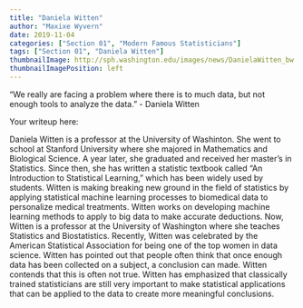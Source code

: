 ```yaml
---
title: "Daniela Witten"
author: "Maxixe Wyvern"
date: 2019-11-04
categories: ["Section 01", "Modern Famous Statisticians"]
tags: ["Section 01", "Daniela Witten"]
thumbnailImage: http://sph.washington.edu/images/news/DanielaWitten_bw.jpg
thumbnailImagePosition: left
---
```


 "We really are facing a problem where there is to much data, but not enough tools to analyze the data."
 - Daniela Witten

Your writeup here:

Daniela Witten is a professor at the University of Washinton. She went to school at Stanford University where she majored in Mathematics and Biological Science. A year later, she graduated and received her master's in Statistics. Since then, she has written a statistic textbook called “An Introduction to Statistical Learning,” which has been widely used by students. Witten is making breaking new ground in the field of statistics by applying statistical machine learning processes to biomedical data to personalize medical treatments. Witten works on developing machine learning methods to apply to big data to make accurate deductions. Now, Witten is a professor at the University of Washington where she teaches Statistics and Biostatistics. Recently, Witten was celebrated by the American Statistical Association for being one of the top women in data science. Witten has pointed out that people often think that once enough data has been collected on a subject, a conclusion can made. Witten contends that this is often not true. Witten has emphasized that classically trained statisticians are still very important to make statistical applications that can be applied to the data to create more meaningful conclusions.  